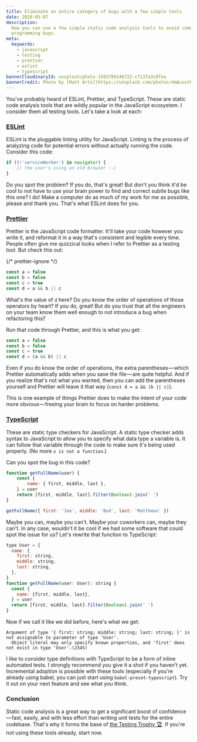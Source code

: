 ```yaml
---
title: Eliminate an entire category of bugs with a few simple tools
date: 2020-05-07
description:
  How you can use a few simple static code analysis tools to avoid common
  programming bugs.
meta:
  keywords:
    - javascript
    - testing
    - prettier
    - eslint
    - typescript
bannerCloudinaryId: unsplash/photo-1503789146722-cf137a3c0fea
bannerCredit: Photo by [Matt Artz](https://unsplash.com/photos/4mAcustUNPs)
---
```


You've probably heard of ESLint, Prettier, and TypeScript. These are static code
analysis tools that are wildly popular in the JavaScript ecosystem. I consider
them all testing tools. Let's take a look at each:

### [ESLint](https://eslint.org)

ESLint is the pluggable linting utility for JavaScript. Linting is the process
of analyzing code for potential errors without actually running the code.
Consider this code:

```js
if ((!'serviceWorker') in navigator) {
	// the user's using an old browser :-(
}
```

Do you spot the problem? If you do, that's great! But don't you think it'd be
cool to not have to use your brain power to find and correct subtle bugs like
this one? I do! Make a computer do as much of my work for me as possible, please
and thank you. That's what ESLint does for you.

### [Prettier](https://prettier.io)

Prettier is the JavaScript code formatter. It'll take your code however you
write it, and reformat it in a way that's consistent and legible every time.
People often give me quizzical looks when I refer to Prettier as a testing tool.
But check this out:

{/* prettier-ignore */}
```js
const a = false
const b = false
const c = true
const d = a && b || c
```

What's the value of `d` here? Do you know the order of operations of those
operators by heart? If you do, great! But do you trust that all the engineers on
your team know them well enough to not introduce a bug when refactoring this?

Run that code through Prettier, and this is what you get:

```js
const a = false
const b = false
const c = true
const d = (a && b) || c
```

Even if you do know the order of operations, the extra parentheses — which
Prettier automatically adds when you save the file — are quite helpful. And if
you realize that's not what you wanted, then you can add the parentheses
yourself and Prettier will leave it that way (`const d = a && (b || c)`).

This is one example of things Prettier does to make the intent of your code more
obvious — freeing your brain to focus on harder problems.

### [TypeScript](https://www.typescriptlang.org)

These are static type checkers for JavaScript. A static type checker adds syntax
to JavaScript to allow you to specify what data type a variable is. It can
follow that variable through the code to make sure it's being used properly. (No
more `x is not a function`.)

Can you spot the bug in this code?

```js
function getFullName(user) {
	const {
		name: { first, middle, last },
	} = user
	return [first, middle, last].filter(Boolean).join(' ')
}

getFullName({ first: 'Joe', middle: 'Bud', last: 'Matthews' })
```

Maybe you can, maybe you can't. Maybe your coworkers can, maybe they can't. In
any case, wouldn't it be cool if we had some software that could spot the issue
for us? Let's rewrite that function to TypeScript:

```js
type User = {
  name: {
    first: string,
    middle: string,
    last: string,
  },
}
function getFullName(user: User): string {
  const {
    name: {first, middle, last},
  } = user
  return [first, middle, last].filter(Boolean).join(' ')
}
```

Now if we call it like we did before, here's what we get:

```
Argument of type '{ first: string; middle: string; last: string; }' is not assignable to parameter of type 'User'.
  Object literal may only specify known properties, and 'first' does not exist in type 'User'.(2345)
```

I like to consider type definitions with TypeScript to be a form of inline
automated tests. I strongly recommend you give it a shot if you haven't yet.
Incremental adoption is possible with these tools (especially if you're already
using babel, you can just start using `babel-preset-typescript`). Try it out on
your next feature and see what you think.

### Conclusion

Static code analysis is a great way to get a significant boost of
confidence — fast, easily, and with less effort than writing unit tests for the
entire codebase. That's why it forms the base of
[the Testing Trophy 🏆](/blog/static-vs-unit-vs-integration-vs-e2e-tests). If
you're not using these tools already, start now.
